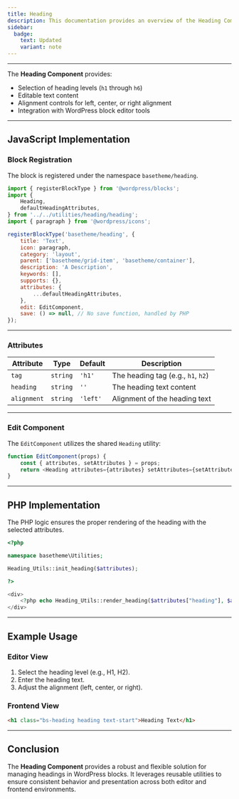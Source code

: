 ```yaml
---
title: Heading
description: This documentation provides an overview of the Heading Component, which allows for customizable heading elements with selectable levels and alignment in WordPress blocks.
sidebar:
  badge:
    text: Updated
    variant: note
---
```




<Heading />

---

The **Heading Component** provides:
- Selection of heading levels (`h1` through `h6`)
- Editable text content
- Alignment controls for left, center, or right alignment
- Integration with WordPress block editor tools

---

## JavaScript Implementation

### Block Registration

The block is registered under the namespace `basetheme/heading`.

```javascript
import { registerBlockType } from '@wordpress/blocks';
import {
    Heading,
    defaultHeadingAttributes,
} from '../../utilities/heading/heading';
import { paragraph } from '@wordpress/icons';

registerBlockType('basetheme/heading', {
    title: 'Text',
    icon: paragraph,
    category: 'layout',
    parent: ['basetheme/grid-item', 'basetheme/container'],
    description: 'A Description',
    keywords: [],
    supports: {},
    attributes: {
        ...defaultHeadingAttributes,
    },
    edit: EditComponent,
    save: () => null, // No save function, handled by PHP
});
```

---

### Attributes

| Attribute   | Type     | Default | Description                       |
|-------------|----------|---------|-----------------------------------|
| `tag`       | `string` | `'h1'`  | The heading tag (e.g., `h1`, `h2`) |
| `heading`   | `string` | `''`    | The heading text content          |
| `alignment` | `string` | `'left'`| Alignment of the heading text     |

---

### Edit Component

The `EditComponent` utilizes the shared `Heading` utility:

```javascript
function EditComponent(props) {
    const { attributes, setAttributes } = props;
    return <Heading attributes={attributes} setAttributes={setAttributes} />;
}
```

---

## PHP Implementation

The PHP logic ensures the proper rendering of the heading with the selected attributes.

```php
<?php

namespace basetheme\Utilities;

Heading_Utils::init_heading($attributes);

?>

<div>
    <?php echo Heading_Utils::render_heading($attributes["heading"], $attributes, "bs-heading heading"); ?>
</div>
```

---

## Example Usage

### Editor View

1. Select the heading level (e.g., H1, H2).
2. Enter the heading text.
3. Adjust the alignment (left, center, or right).

### Frontend View

```html
<h1 class="bs-heading heading text-start">Heading Text</h1>
```

---

## Conclusion

The **Heading Component** provides a robust and flexible solution for managing headings in WordPress blocks. It leverages reusable utilities to ensure consistent behavior and presentation across both editor and frontend environments.
